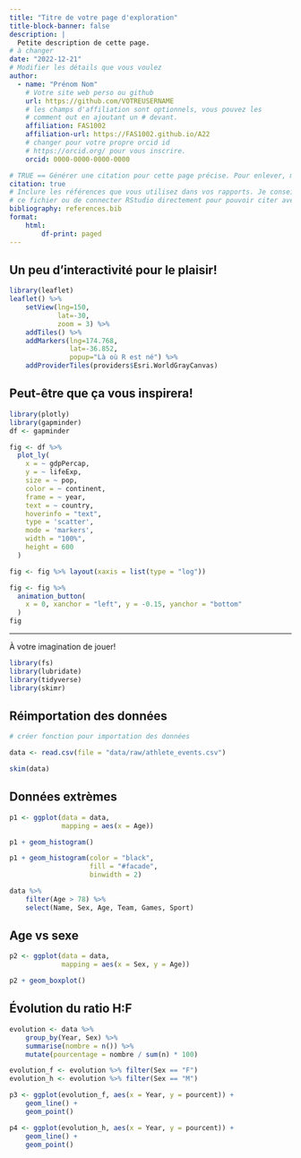 ```yaml
---
title: "Titre de votre page d'exploration"
title-block-banner: false
description: | 
  Petite description de cette page.
# à changer
date: "2022-12-21"
# Modifier les détails que vous voulez
author:
  - name: "Prénom Nom"
    # Votre site web perso ou github
    url: https://github.com/VOTREUSERNAME
    # les champs d'affiliation sont optionnels, vous pouvez les
    # comment out en ajoutant un # devant.
    affiliation: FAS1002
    affiliation-url: https://FAS1002.github.io/A22
    # changer pour votre propre orcid id
    # https://orcid.org/ pour vous inscrire.
    orcid: 0000-0000-0000-0000

# TRUE == Générer une citation pour cette page précise. Pour enlever, mettre false.
citation: true
# Inclure les références que vous utilisez dans vos rapports. Je conseille Zotero pour construire
# ce fichier ou de connecter RStudio directement pour pouvoir citer avec @nom-de-reference.
bibliography: references.bib
format: 
    html: 
        df-print: paged
---
```


## Un peu d'interactivité pour le plaisir!

```r
library(leaflet)
leaflet() %>%
    setView(lng=150,
            lat=-30,
            zoom = 3) %>%
    addTiles() %>%
    addMarkers(lng=174.768,
               lat=-36.852,
               popup="Là où R est né") %>%
    addProviderTiles(providers$Esri.WorldGrayCanvas)
```

## Peut-être que ça vous inspirera!

```r
library(plotly)
library(gapminder)
df <- gapminder

fig <- df %>%
  plot_ly(
    x = ~ gdpPercap,
    y = ~ lifeExp,
    size = ~ pop,
    color = ~ continent,
    frame = ~ year,
    text = ~ country,
    hoverinfo = "text",
    type = 'scatter',
    mode = 'markers',
    width = "100%",
    height = 600
  )

fig <- fig %>% layout(xaxis = list(type = "log"))

fig <- fig %>%
  animation_button(
    x = 0, xanchor = "left", y = -0.15, yanchor = "bottom"
  )
fig
```

------------------------------------------------------------------------

À votre imagination de jouer!



```r
library(fs)
library(lubridate)
library(tidyverse)
library(skimr)
```

## Réimportation des données

```r
# créer fonction pour importation des données

data <- read.csv(file = "data/raw/athlete_events.csv")

skim(data)

```

## Données extrèmes

```r
p1 <- ggplot(data = data,
             mapping = aes(x = Age))

p1 + geom_histogram()

p1 + geom_histogram(color = "black",
                    fill = "#facade",
                    binwidth = 2)

data %>% 
    filter(Age > 78) %>%
    select(Name, Sex, Age, Team, Games, Sport)
```

## Age vs sexe

```r
p2 <- ggplot(data = data,
             mapping = aes(x = Sex, y = Age))

p2 + geom_boxplot()
```

## Évolution du ratio H:F

```r
evolution <- data %>% 
    group_by(Year, Sex) %>%
    summarise(nombre = n()) %>%
    mutate(pourcentage = nombre / sum(n) * 100)

```

```r
evolution_f <- evolution %>% filter(Sex == "F")
evolution_h <- evolution %>% filter(Sex == "M")

p3 <- ggplot(evolution_f, aes(x = Year, y = pourcent)) + 
    geom_line() + 
    geom_point()

p4 <- ggplot(evolution_h, aes(x = Year, y = pourcent)) + 
    geom_line() + 
    geom_point()

```

